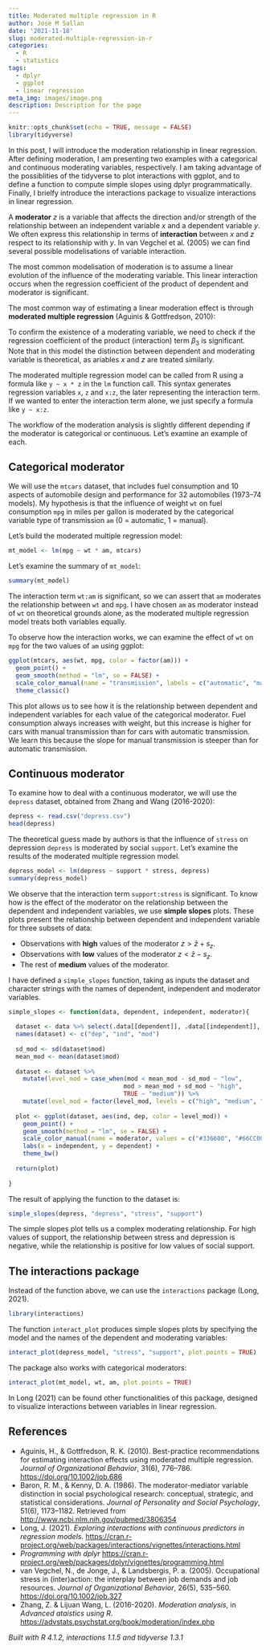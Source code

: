 ```yaml
---
title: Moderated multiple regression in R
author: Jose M Sallan
date: '2021-11-18'
slug: moderated-multiple-regression-in-r
categories:
  - R
  - statistics
tags:
  - dplyr
  - ggplot
  - linear regression
meta_img: images/image.png
description: Description for the page
---
```


```r
knitr::opts_chunk$set(echo = TRUE, message = FALSE)
library(tidyverse)
```

In this post, I will introduce the moderation relationship in linear regression. After defining moderation, I am presenting two examples with a categorical and continuous moderating variables, respectively. I am taking advantage of the possiblities of the tidyverse to plot interactions with ggplot, and to define a function to compute simple slopes using dplyr programmatically. Finally, I brielfy introduce the interactions package to visualize interactions in linear regression.

A **moderator** $z$ is a variable that affects the direction and/or strength of the relationship between an independent variable $x$ and a dependent variable $y$. We often express this relationship in terms of **interaction** between $x$ and $z$ respect to its relationship with $y$. In van Vegchel et al. (2005) we can find several possible modelisations of variable interaction.

The most common modelisation of moderation is to assume a linear evolution of the influence of the moderating variable. This linear interaction occurs when the regression coefficient of the product of dependent and moderator is significant.

\begin{align}
y &= \beta_0 + \left( \beta_1 + \beta_2z \right) + \varepsilon \\
y &= \beta_0 + \beta_1x + \beta_2xz + \varepsilon
\end{align}

The most common way of estimating a linear moderation effect is through **moderated multiple regression** (Aguinis & Gottfredson, 2010):

\begin{align}
y &= \beta_0 + \beta_1x + \beta_2z + \beta_3xz + \varepsilon
\end{align}

To confirm the existence of a moderating variable, we need to check if the regression coefficient of the product (interaction) term $\beta_3$ is significant. Note that in this model the distinction between dependent and moderating variable is theoretical, as ariables $x$ and $z$ are treated similarly.

The moderated multiple regression model can be called from R using a formula like `y ~ x * z` in the `lm` function call. This syntax generates regression variables `x`, `z` and `x:z`, the later representing the interaction term. If we wanted to enter the interaction term alone, we just specify a formula like `y ~ x:z`.

The workflow of the moderation analysis is slightly different depending if the moderator is categorical or continuous. Let's examine an example of each.

## Categorical moderator

We will use the `mtcars` dataset, that includes fuel consumption and 10 aspects of automobile design and performance for 32 automobiles (1973–74 models). My hypothesis is that the influence of weight `wt` on fuel consumption `mpg` in miles per gallon is moderated by the categorical variable type of transmission `am` (0 = automatic, 1 = manual).

Let's build the moderated multiple regression model:

```r
mt_model <- lm(mpg ~ wt * am, mtcars)
```

Let's examine the summary of `mt_model`:

```r
summary(mt_model)
```

The interaction term `wt:am` is significant, so we can assert that `am` moderates the relationship between `wt` and `mpg`. I have chosen `am` as moderator instead of `wt` on theoretical grounds alone, as the moderated multiple regression model treats both variables equally.

To observe how the interaction works, we can examine the effect of `wt` on `mpg` for the two values of `am` using ggplot:

```r
ggplot(mtcars, aes(wt, mpg, color = factor(am))) +
  geom_point() +
  geom_smooth(method = "lm", se = FALSE) +
  scale_color_manual(name = "transmission", labels = c("automatic", "manual"), values = c("#FF6666", "#6666FF")) +
  theme_classic()
```

This plot allows us to see how it is the relationship between dependent and independent variables for each value of the categorical moderator. Fuel consumption always increases with weight, but this increase is higher for cars with manual transmission than for cars with automatic transmission. We learn this because the slope for manual transmission is steeper than for automatic transmission.

## Continuous moderator

To examine how to deal with a continuous moderator, we will use the `depress` dataset, obtained from Zhang and Wang (2016-2020):

```r
depress <- read.csv("depress.csv")
head(depress)
```

The theoretical guess made by authors is that the influence of `stress` on depression `depress` is moderated by social `support`. Let's examine the results of the moderated multiple regression model.

```r
depress_model <- lm(depress ~ support * stress, depress)
summary(depress_model)
```

We observe that the interaction term `support:stress` is significant. To know how is the effect of the moderator on the relationship between the dependent and independent variables, we use **simple slopes** plots. These plots present the relationship between dependent and independent variable for three subsets of data:

* Observations with **high** values of the moderator $z > \bar{z} + s_z$.
* Observations with **low** values of the moderator $z < \bar{z} - s_z$.
* The rest of **medium** values of the moderator.

I have defined a `simple_slopes` function, taking as inputs the dataset and character strings with the names of dependent, independent and moderator variables.

```r
simple_slopes <- function(data, dependent, independent, moderator){
  
  dataset <- data %>% select(.data[[dependent]], .data[[independent]], .data[[moderator]])
  names(dataset) <- c("dep", "ind", "mod")
  
  sd_mod <- sd(dataset$mod)
  mean_mod <- mean(dataset$mod)
  
  dataset <- dataset %>%
    mutate(level_mod = case_when(mod < mean_mod - sd_mod ~ "low",
                                mod > mean_mod + sd_mod ~ "high",
                                TRUE ~ "medium")) %>%
    mutate(level_mod = factor(level_mod, levels = c("high", "medium", "low")))
  
  plot <- ggplot(dataset, aes(ind, dep, color = level_mod)) +
    geom_point() +
    geom_smooth(method = "lm", se = FALSE) +
    scale_color_manual(name = moderator, values = c("#336600", "#66CC00", "#B2FF66")) +
    labs(x = independent, y = dependent) + 
    theme_bw()
  
  return(plot)
  
}
```

The result of applying the function to the dataset is:

```r
simple_slopes(depress, "depress", "stress", "support")
```

The simple slopes plot tells us a complex moderating relationship. For high values of support, the relationship between stress and depression is negative, while the relationship is positive for low values of social support.

## The interactions package

Instead of the function above, we can use the `interactions` package (Long, 2021).

```r
library(interactions)
```

The function `interact_plot` produces simple slopes plots by specifying the model and the names of the dependent and moderating variables:

```r
interact_plot(depress_model, "stress", "support", plot.points = TRUE)
```

The package also works with categorical moderators:

```r
interact_plot(mt_model, wt, am, plot.points = TRUE)
```

In Long (2021) can be found other functionalities of this package, designed to visualize interactions between variables in linear regression.

## References

* Aguinis, H., & Gottfredson, R. K. (2010). Best-practice recommendations for estimating interaction effects using moderated multiple regression. *Journal of Organizational Behavior*, 31(6), 776–786. <https://doi.org/10.1002/job.686>
* Baron, R. M., & Kenny, D. A. (1986). The moderator-mediator variable distinction in social psychological research: conceptual, strategic, and statistical considerations. *Journal of Personality and Social Psychology*, 51(6), 1173–1182. Retrieved from <http://www.ncbi.nlm.nih.gov/pubmed/3806354>
* Long, J. (2021). *Exploring interactions with continuous predictors in regression models.* <https://cran.r-project.org/web/packages/interactions/vignettes/interactions.html>
* *Programming with dplyr* <https://cran.r-project.org/web/packages/dplyr/vignettes/programming.html>
* van Vegchel, N., de Jonge, J., & Landsbergis, P. a. (2005). Occupational stress in (inter)action: the interplay between job demands and job resources. *Journal of Organizational Behavior*, 26(5), 535–560. <https://doi.org/10.1002/job.327>
* Zhang, Z. & Lijuan Wang, L. (2016-2020). *Moderation analysis*, in *Advanced ataistics using R*. <https://advstats.psychstat.org/book/moderation/index.php>

*Built with R 4.1.2, interactions 1.1.5 and tidyverse 1.3.1*
